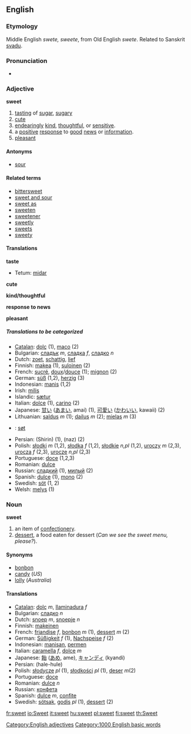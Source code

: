 ==English==

{{rank|wrote|chief|company|605|sweet|duty|heavy|single}}

===Etymology===
Middle English ''swete, sweete'', from Old English ''swete''. Related to Sanskrit [[svadu]].

===Pronunciation===
*{{IPA|[swiːt]}}

===Adjective===
'''sweet'''

# [[tasting]] of [[sugar]], [[sugary]]
# [[cute]]
# [[endearing]]ly [[kind]], [[thoughtful]], or [[sensitive]].
# a [[positive]] [[response]] to [[good]] [[news]] or [[information]].
# [[pleasant]]

====Antonyms====
*[[sour]]

====Related terms====
*[[bittersweet]]
*[[sweet and sour]]
*[[sweet as]]
*[[sweeten]]
*[[sweetener]]
*[[sweetly]]
*[[sweets]]
*[[sweety]]

====Translations====
'''taste'''
{{top}}
*Tetum: [[midar]]
{{mid}}
{{bottom}}

'''cute'''
{{top}}
{{mid}}
{{bottom}}

'''kind/thoughtful'''
{{top}}
{{mid}}
{{bottom}}

'''response to news'''
{{top}}
{{mid}}
{{bottom}}

'''pleasant'''
{{top}}
{{mid}}
{{bottom}}


=====Translations to be categorized=====
{{checktrans}}
<!--Remove this section once all of the translations below have been moved into the tables above.-->
*[[Catalan]]: [[dolç]] (1), [[maco]] (2)
*Bulgarian: [[сладък]] ''m'', [[сладка]] ''f'', [[сладко]] ''n''
*Dutch: [[zoet]], [[schattig]], [[lief]]
*Finnish: [[makea]] (1), [[suloinen]] (2)
*French: [[sucré]], [[doux]]/[[douce]] (1); [[mignon]] (2)
*German: [[süß]] (1,2), [[herzig]] (3)
*Indonesian: [[manis]] (1,2)
*Irish: [[milis]]
*Islandic: [[sætur]]
*Italian: [[dolce]] (1), [[carino]] (2)
*Japanese: [[甘い]] ([[あまい]], amai) (1), [[可愛い]] ([[かわいい]], kawaii) (2)
*Lithuanian: [[saldus]] ''m'' (1); [[dailus]] ''m'' (2); [[mielas]] ''m'' (3)
* {{no}} : [[søt]] 
*Persian: {{FAchar|[[شیرین]]}} (Shirin) (1), {{FAchar|[[ناز]]}} (naz) (2) 
*Polish: [[słodki]] ''m'' (1,2), [[słodka]] ''f'' (1,2), [[słodkie]] ''n,pl'' (1,2), [[uroczy]] ''m'' (2,3), [[urocza]] ''f'' (2,3), [[urocze]] ''n,pl'' (2,3)
*Portuguese: [[doce]] (1,2,3)
*Romanian: [[dulce]]
*Russian: [[сладкий]] (1), [[милый]] (2)
*Spanish: [[dulce]] (1), [[mono]] (2)
*Swedish: [[söt]] (1, 2)
*Welsh: [[melys]] (1)

===Noun===
'''sweet'''

# an item of [[confectionery]].
# [[dessert]], a food eaten for dessert (''Can we see the sweet menu, please?'').

====Synonyms====
*[[bonbon]]
*[[candy]] (''US'')
*[[lolly]] (''Australia'')

====Translations====
*[[Catalan]]: [[dolç]] ''m'', [[llaminadura]] ''f''
*Bulgarian: [[сладко]] ''n''
*Dutch: [[snoep]] ''m'', [[snoepje]] ''n''
*Finnish: [[makeinen]]
*French: [[friandise]] ''f'', [[bonbon]] ''m'' (1), [[dessert]] ''m'' (2)
*German: [[Süßigkeit]] ''f'' (1), [[Nachspeise]] ''f'' (2)
*Indonesian: [[manisan]], [[permen]]
*Italian: [[caramella]] ''f'', [[dolce]] ''m''
*Japanese: [[飴]] ([[あめ]], ame), [[キャンディ]] (kyandi)
*Persian: {{FAchar|[[هله‌هوله]]}} (hale-hule)
*Polish: [[słodycze]] ''pl'' (1), [[słodkości]] ''pl'' (1), [[deser]] ''m''(2)
*Portuguese: [[doce]]
*Romanian: [[dulce]] ''n''
*Russian: [[конфета]]
*Spanish: [[dulce]] ''m'', [[confite]] {{m}}
*Swedish: [[sötsak]], [[godis]] ''pl'' (1), [[dessert]] (2)

[[Category:English adjectives]]
[[Category:1000 English basic words]]

[[fr:sweet]]
[[io:Sweet]]
[[it:sweet]]
[[hu:sweet]]
[[pl:sweet]]
[[fi:sweet]]
[[th:Sweet]]